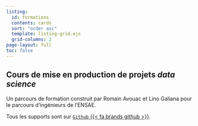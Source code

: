 ```yaml
---
listing:
  id: formations
  contents: cards
  sort: "order asc"
  template: listing-grid.ejs
  grid-columns: 2
page-layout: full
toc: false
---
```


## Cours de mise en production de projets _data science_

Un parcours de formation construit par Romain Avouac et Lino Galiana pour le parcours d'ingénieurs de l'ENSAE.

::: {#formations}
:::

Tous les supports sont sur [`Github` {{< fa brands github >}}](https://github.com/ensae-reproductibilite).

